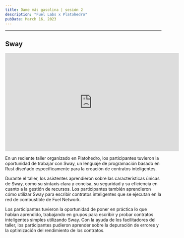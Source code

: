 ```yaml
---
title: Dame más gasolina | sesión 2
description: "Fuel Labs x Platohedro"
pubDate: March 16, 2023
---
```






---

<h2> Sway </h2>

<div> 
<iframe width="560" height="315" src="https://www.youtube.com/embed/6Y1n0JXEfqM" title="YouTube video player" frameborder="0" allow="accelerometer; autoplay; clipboard-write; encrypted-media; gyroscope; picture-in-picture; web-share" allowfullscreen></iframe>
</div>
<p> En un reciente taller organizado en Platohedro, los participantes tuvieron la oportunidad de trabajar con Sway, un lenguaje de programación basado en Rust diseñado específicamente para la creación de contratos inteligentes.

Durante el taller, los asistentes aprendieron sobre las características únicas de Sway, como su sintaxis clara y concisa, su seguridad y su eficiencia en cuanto a la gestión de recursos. Los participantes también aprendieron cómo utilizar Sway para escribir contratos inteligentes que se ejecutan en la red de combustible de Fuel Network.

Los participantes tuvieron la oportunidad de poner en práctica lo que habían aprendido, trabajando en grupos para escribir y probar contratos inteligentes simples utilizando Sway. Con la ayuda de los facilitadores del taller, los participantes pudieron aprender sobre la depuración de errores y la optimización del rendimiento de los contratos.</p>
